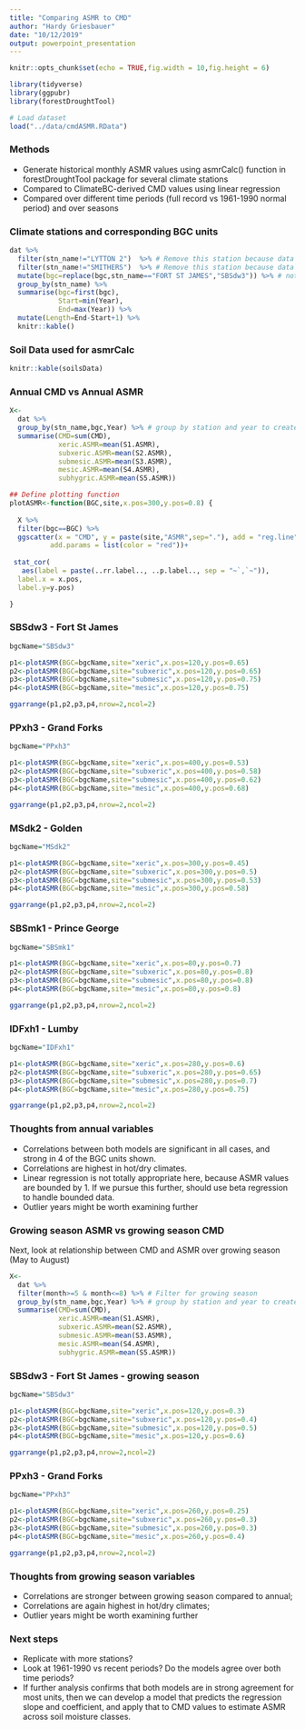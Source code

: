 ```yaml
---
title: "Comparing ASMR to CMD"
author: "Hardy Griesbauer"
date: "10/12/2019"
output: powerpoint_presentation
---
```


```r
knitr::opts_chunk$set(echo = TRUE,fig.width = 10,fig.height = 6)

library(tidyverse)
library(ggpubr)
library(forestDroughtTool)

# Load dataset
load("../data/cmdASMR.RData")

```

### Methods
- Generate historical monthly ASMR values using asmrCalc() function in forestDroughtTool package for several climate stations
- Compared to ClimateBC-derived CMD values using linear regression
- Compared over different time periods (full record vs 1961-1990 normal period) and over seasons

### Climate stations and corresponding BGC units
```r
dat %>% 
  filter(stn_name!="LYTTON 2")  %>% # Remove this station because data too sparse
  filter(stn_name!="SMITHERS")  %>% # Remove this station because data too sparse
  mutate(bgc=replace(bgc,stn_name=="FORT ST JAMES","SBSdw3")) %>% # not sure why this was missing
  group_by(stn_name) %>% 
  summarise(bgc=first(bgc),
            Start=min(Year),
            End=max(Year)) %>% 
  mutate(Length=End-Start+1) %>% 
  knitr::kable()

```

### Soil Data used for asmrCalc
```r
knitr::kable(soilsData)

```

### Annual CMD vs Annual ASMR
```r
X<-
  dat %>% 
  group_by(stn_name,bgc,Year) %>% # group by station and year to create annual summaries
  summarise(CMD=sum(CMD),
            xeric.ASMR=mean(S1.ASMR),
            subxeric.ASMR=mean(S2.ASMR),
            submesic.ASMR=mean(S3.ASMR),
            mesic.ASMR=mean(S4.ASMR),
            subhygric.ASMR=mean(S5.ASMR))

## Define plotting function
plotASMR<-function(BGC,site,x.pos=300,y.pos=0.8) {
  
  X %>% 
  filter(bgc==BGC) %>% 
  ggscatter(x = "CMD", y = paste(site,"ASMR",sep="."), add = "reg.line",
          add.params = list(color = "red"))+
          
 stat_cor(
   aes(label = paste(..rr.label.., ..p.label.., sep = "~`,`~")),
  label.x = x.pos,
  label.y=y.pos)

}


```

### SBSdw3 - Fort St James
```r

bgcName="SBSdw3"

p1<-plotASMR(BGC=bgcName,site="xeric",x.pos=120,y.pos=0.65)
p2<-plotASMR(BGC=bgcName,site="subxeric",x.pos=120,y.pos=0.65)
p3<-plotASMR(BGC=bgcName,site="submesic",x.pos=120,y.pos=0.75)
p4<-plotASMR(BGC=bgcName,site="mesic",x.pos=120,y.pos=0.75)

ggarrange(p1,p2,p3,p4,nrow=2,ncol=2)


```

### PPxh3 - Grand Forks

```r

bgcName="PPxh3"

p1<-plotASMR(BGC=bgcName,site="xeric",x.pos=400,y.pos=0.53)
p2<-plotASMR(BGC=bgcName,site="subxeric",x.pos=400,y.pos=0.58)
p3<-plotASMR(BGC=bgcName,site="submesic",x.pos=400,y.pos=0.62)
p4<-plotASMR(BGC=bgcName,site="mesic",x.pos=400,y.pos=0.68)

ggarrange(p1,p2,p3,p4,nrow=2,ncol=2)


```


### MSdk2 - Golden

```r

bgcName="MSdk2"

p1<-plotASMR(BGC=bgcName,site="xeric",x.pos=300,y.pos=0.45)
p2<-plotASMR(BGC=bgcName,site="subxeric",x.pos=300,y.pos=0.5)
p3<-plotASMR(BGC=bgcName,site="submesic",x.pos=300,y.pos=0.53)
p4<-plotASMR(BGC=bgcName,site="mesic",x.pos=300,y.pos=0.58)

ggarrange(p1,p2,p3,p4,nrow=2,ncol=2)


```

### SBSmk1 - Prince George

```r

bgcName="SBSmk1"

p1<-plotASMR(BGC=bgcName,site="xeric",x.pos=80,y.pos=0.7)
p2<-plotASMR(BGC=bgcName,site="subxeric",x.pos=80,y.pos=0.8)
p3<-plotASMR(BGC=bgcName,site="submesic",x.pos=80,y.pos=0.8)
p4<-plotASMR(BGC=bgcName,site="mesic",x.pos=80,y.pos=0.8)

ggarrange(p1,p2,p3,p4,nrow=2,ncol=2)

```

### IDFxh1 - Lumby

```r

bgcName="IDFxh1"

p1<-plotASMR(BGC=bgcName,site="xeric",x.pos=280,y.pos=0.6)
p2<-plotASMR(BGC=bgcName,site="subxeric",x.pos=280,y.pos=0.65)
p3<-plotASMR(BGC=bgcName,site="submesic",x.pos=280,y.pos=0.7)
p4<-plotASMR(BGC=bgcName,site="mesic",x.pos=280,y.pos=0.75)

ggarrange(p1,p2,p3,p4,nrow=2,ncol=2)

```


### Thoughts from annual variables

- Correlations between both models are significant in all cases, and strong in 4 of the BGC units shown.  
- Correlations are highest in hot/dry climates.
- Linear regression is not totally appropriate here, because ASMR values are bounded by 1.  If we pursue this further, should use beta regression to handle bounded data.
- Outlier years might be worth examining further

### Growing season ASMR vs growing season CMD
Next, look at relationship between CMD and ASMR over growing season (May to August)
```r
X<-
  dat %>% 
  filter(month>=5 & month<=8) %>% # Filter for growing season
  group_by(stn_name,bgc,Year) %>% # group by station and year to create annual summaries
  summarise(CMD=sum(CMD),
            xeric.ASMR=mean(S1.ASMR),
            subxeric.ASMR=mean(S2.ASMR),
            submesic.ASMR=mean(S3.ASMR),
            mesic.ASMR=mean(S4.ASMR),
            subhygric.ASMR=mean(S5.ASMR))

```


### SBSdw3 - Fort St James - growing season
```r

bgcName="SBSdw3"

p1<-plotASMR(BGC=bgcName,site="xeric",x.pos=120,y.pos=0.3)
p2<-plotASMR(BGC=bgcName,site="subxeric",x.pos=120,y.pos=0.4)
p3<-plotASMR(BGC=bgcName,site="submesic",x.pos=120,y.pos=0.5)
p4<-plotASMR(BGC=bgcName,site="mesic",x.pos=120,y.pos=0.6)

ggarrange(p1,p2,p3,p4,nrow=2,ncol=2)


```

### PPxh3 - Grand Forks

```r

bgcName="PPxh3"

p1<-plotASMR(BGC=bgcName,site="xeric",x.pos=260,y.pos=0.25)
p2<-plotASMR(BGC=bgcName,site="subxeric",x.pos=260,y.pos=0.3)
p3<-plotASMR(BGC=bgcName,site="submesic",x.pos=260,y.pos=0.3)
p4<-plotASMR(BGC=bgcName,site="mesic",x.pos=260,y.pos=0.4)

ggarrange(p1,p2,p3,p4,nrow=2,ncol=2)


```

### Thoughts from growing season variables

- Correlations are stronger between growing season compared to annual;
- Correlations are again highest in hot/dry climates;
- Outlier years might be worth examining further

### Next steps
- Replicate with more stations?
- Look at 1961-1990 vs recent periods? Do the models agree over both time periods?
- If further analysis confirms that both models are in strong agreement for most units, then we can develop a model that predicts the regression slope and coefficient, and apply that to CMD values to estimate ASMR across soil moisture classes.